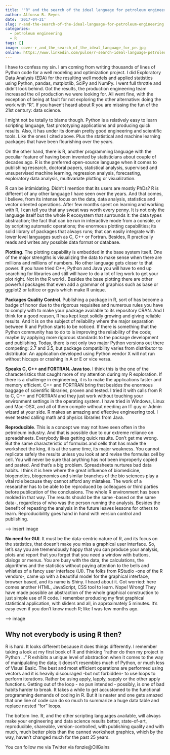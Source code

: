 ```yaml
---
title: '"R" and the search of the ideal language for petroleum engineering'
author: Alfonso R. Reyes
date: '2017-04-21'
slug: r-and-the-search-of-the-ideal-language-for-petroleum-engineering
categories:
  - petroleum engineering
  - R
tags: []
image: cover-r_and_the_search_of_the_ideal_language_for_pe.jpg
online: https://www.linkedin.com/pulse/r-search-ideal-language-petroleum-engineering-alfonso-r-reyes/
---
```


<!-- [![](/img/cover-r_and_the_search_of_the_ideal_language_for_pe.jpg)](/img/cover-r_and_the_search_of_the_ideal_language_for_pe.jpg) -->


I have to confess my sin. I am coming from writing thousands of lines of Python code for a well modeling and optimization project. I did Exploratory Data Analysis (EDA) for the resulting well models and applied statistics using Python, pandas, matplotlib, SciPy and NumPy. I went full throttle and didn't look behind. Got the results, the production engineering team increased the oil production we were looking for. All went fine, with the exception of being at fault for not exploring the other alternative: doing the work with "R". If you haven't heard about R you are missing the fun of the 21st century: data science.

I might not be totally to blame though. Python is a relatively easy to learn scripting language, fast prototyping applications and producing quick results. Also, it has under its domain pretty good engineering and scientific tools. Like the ones I cited above. Plus the statistical and machine learning packages that have been flourishing over the years.

On the other hand, there is R, another programming language with the peculiar feature of having been invented by statisticians about couple of decades ago. R is the preferred open-source language when it comes to publishing research, doctoral papers, statistical analysis, supervised and unsupervised machine learning, regression analysis, forecasting, exploratory data analysis, multivariate plotting or visualization.

R can be intimidating. Didn't I mention that its users are mostly PhDs? R is different of any other language I have seen over the years. And that comes, I believe, from its intense focus on the data, data analysis, statistics and vector oriented operations. After few months spent on learning and working with R, I can tell you that any sweat was worth every penny. It is not only the language itself but the whole R ecosystem that surrounds it: the data types abstraction; the fact that can be run in interactive mode from a console, or by scripting automatic operations; the enormous plotting capabilities; its solid library of packages that always runs; that can easily integrate with lower level languages such as C, C++ or Fortran. Besides, R practically reads and writes any possible data format or database.

**Plotting**. The plotting capability is embedded in the base system itself. One of the major strengths is visualizing the data to make sense when there are millions and millions of numbers. No other language gets closer to that power. If you have tried C++, Python and Java you will have to end up searching for libraries and still will have to do a lot of leg work to get your plot right. Not in the R world . Besides the base plotting there are other powerful packages that even add a grammar of graphics such as base or ggplot2 or lattice or ggvis which make R unique.

**Packages Quality Control**. Publishing a package in R, sort of has become a badge of honor due to the rigorous requisites and numerous rules you have to comply with to make your package available to its repository CRAN. And I think for a good reason, R has kept kept solidly growing and giving reliable results. And it is on the subject of reliability where the major separation between R and Python starts to be noticed. If there is something that the Python community has to do to is improving the reliability of the code; maybe by applying more rigorous standards to the package development and publishing. Today, there is not only two major Python versions out there competing: 2.7 and 3.5, but package compatibility varies from distributor to distributor. An application developed using Python vendor X will not run without hiccups or crashing in A or E or vice versa.

**Speaks C, C++ and FORTRAN. Java too**. I think this is the one of the characteristics that caught more of my attention during my R exploration. If there is a challenge in engineering, it is to make the applications faster and memory efficient. C++ and FORTRAN bring that besides the enormous baggage of scientific libraries, proven and tested. I tried it with calls from R to C, C++ and FORTRAN and they just work without touching your environment settings in the operating system. I have tried in Windows, Linux and Mac-OSX, and all of them compile without needing an IT guy or Admin wizard at your side. R makes an amazing and effective engineering tool. I even tested calling math and physics libraries from Java.

**Reproducible**. This is a concept we may not have seen often in the petroleum industry. And that is possible due to our extreme reliance on spreadsheets. Everybody likes getting quick results. Don't get me wrong. But the same characteristic of formulas and cells that has made the worksheet the king, it is at the same time, its major weakness. You cannot replicate safely the results unless you look at and revise the formulas cell by cell. You will never be sure that anything has not been improperly copied and pasted. And that's a big problem. Spreadsheets nurtures bad data habits. I think it is here where the great influence of biomedicine, biogenetics, biogenomics and similar branches of the bio sciences play a vital role because they cannot afford any mistakes. The work of a researcher has to be able to be reproduced by colleagues or third parties before publication of the conclusions. The whole R environment has been molded in that way. The results should be the same -based on the same data-, regardless of who was the person running the analysis. Besides the benefit of repeating the analysis in the future leaves lessons for others to learn. Reproducibility goes hand in hand with version control and publishing.

---> insert image


**No need for GUI**. It must be the data-centric nature of R, and its focus on the statistics, that doesn't make you miss a graphical user interface. So, let's say you are tremendously happy that you can produce your analysis, plots and report that you forget that you need a window with buttons, dialogs or menus. You are busy with the data, the calculations, the algorithms and the statistics without paying attention to the bells and whistles of a fancy user interface (UI). The folks from RStudio -one of the R vendors-, came up with a beautiful model for the graphical interface, browser based, and its name is Shiny. I heard about it. Got worried: here comes another HTML, JavaScript, CSS tool to learn. Nope! Wrong! They have made possible an abstraction of the whole graphical construction to just simple use of R code. I remember producing my first graphical statistical application, with sliders and all, in approximately 5 minutes. It's easy even if you don't know much R; like I was few months ago.

 ---> image

## Why not everybody is using R then? 

R is hard. It looks different because it does things differently. I remember taking a look at my first book of R and thinking "rather do then my project in Python ..." R exhibits a unique level of abstraction when it comes to the way of manipulating the data; it doesn't resembles much of Python, or much less of Visual Basic. The best and most efficient operations are performed using vectors and it is heavily discouraged -but not forbidden- to use loops to perform iterations. Rather be using apply, lapply, sapply or the other apply functions. Getting out of the loop - no pun intended - possibly, is one of bad habits harder to break. It takes a while to get accustomed to the functional programming demands of coding in R. But it is neater and one gets amazed that one line of code can do so much to summarize a huge data table and replace nested "for" loops.

The bottom line. R, and the other scripting languages available, will always make your engineering and data science results better, state-of-art, reproducible, shareable, version-controlled, with publishing quality and with much, much better plots than the canned worksheet graphics, which by the way, haven't changed much for the past 25 years.

You can follow me via Twitter via fonzie@OilGains


